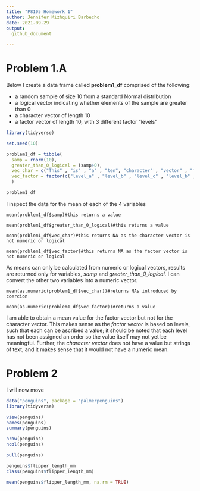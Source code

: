 ```yaml
---
title: "P8105 Homework 1"
author: Jennifer Mizhquiri Barbecho
date: 2021-09-29
output: 
  github_document

---
```


# Problem 1.A

Below I create a data frame called **problem1_df** comprised of the following:

- a random sample of size 10 from a standard Normal distribution
- a logical vector indicating whether elements of the sample are greater than 0
- a character vector of length 10
- a factor vector of length 10, with 3 different factor “levels”

```r
library(tidyverse)

set.seed(10)

problem1_df = tibble(
  samp = rnorm(10),
  greater_than_0_logical = (samp>0),
  vec_char = c("This" , "is" , "a" , "ten", "character" , "vector" , "for" , "this" ,  "problem" , "set"),
  vec_factor = factor(c("level_a" , "level_b" , "level_c" , "level_b" , "level_c" , "level_c" , "level_a" , "level_b" , "level_c" , "level_a"))
  )

problem1_df

```

I inspect the data for the mean of each of the 4 variables

```r_mean
mean(problem1_df$samp)#this returns a value

mean(problem1_df$greater_than_0_logical)#this returns a value

mean(problem1_df$vec_char)#this returns NA as the character vector is not numeric or logical

mean(problem1_df$vec_factor)#this returns NA as the factor vector is not numeric or logical
```

As means can only be calculated from numeric or logical vectors, results are returned only for variables, _samp_ and _greater_than_0_logical_. I can convert the other two variables into a numeric vector. 

```r_numeric_conversion
mean(as.numeric(problem1_df$vec_char))#returns NAs introduced by coercion

mean(as.numeric(problem1_df$vec_factor))#returns a value
```
 
I am able to obtain a mean value for the factor vector but not for the character vector. This makes sense as the _factor vector_ is based on levels, such that each can be ascribed a value; it should be noted that each level has not been assigned an order so the value itself may not yet be meaningful. Further, the _character vector_ does not have a value but strings of text, and it makes sense that it would not have a numeric mean. 


# Problem 2

I will now move
```r

data("penguins", package = "palmerpenguins")
library(tidyverse)

view(penguins)
names(penguins)
summary(penguins)

nrow(penguins)
ncol(penguins)

pull(penguins)

penguins$flipper_length_mm
class(penguins$flipper_length_mm)

mean(penguins$flipper_length_mm, na.rm = TRUE)
```
